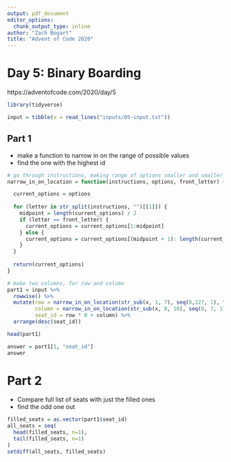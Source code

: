```yaml
---
output: pdf_document
editor_options: 
  chunk_output_type: inline
author: "Zach Bogart"
title: "Advent of Code 2020"
---
```


# Day 5: Binary Boarding

https://adventofcode.com/2020/day/5

```r
library(tidyverse)
```

```r
input = tibble(x = read_lines("inputs/05-input.txt"))
```

\newpage

## Part 1

- make a function to narrow in on the range of possible values
- find the one with the highest id

```r
# go through instructions, making range of options smaller and smaller
narrow_in_on_location = function(instructions, options, front_letter) {

  current_options = options
  
  for (letter in str_split(instructions, "")[[1]]) {
    midpoint = length(current_options) / 2
    if (letter == front_letter) {
      current_options = current_options[1:midpoint]
    } else {
      current_options = current_options[(midpoint + 1): length(current_options)]
    }
  }
  
  return(current_options)
}

# make two columns, for row and column
part1 = input %>%
  rowwise() %>%
  mutate(row = narrow_in_on_location(str_sub(x, 1, 7), seq(0,127, 1), "F"),
         column = narrow_in_on_location(str_sub(x, 8, 10), seq(0, 7, 1), "L"),
         seat_id = row * 8 + column) %>% 
  arrange(desc(seat_id))

head(part1)
```

```r
answer = part1[1, "seat_id"]
answer
```

\newpage

# Part 2

- Compare full list of seats with just the filled ones
- find the odd one out

```r
filled_seats = as.vector(part1$seat_id)
all_seats = seq(
  head(filled_seats, n=1),
  tail(filled_seats, n=1)
)
setdiff(all_seats, filled_seats)
```